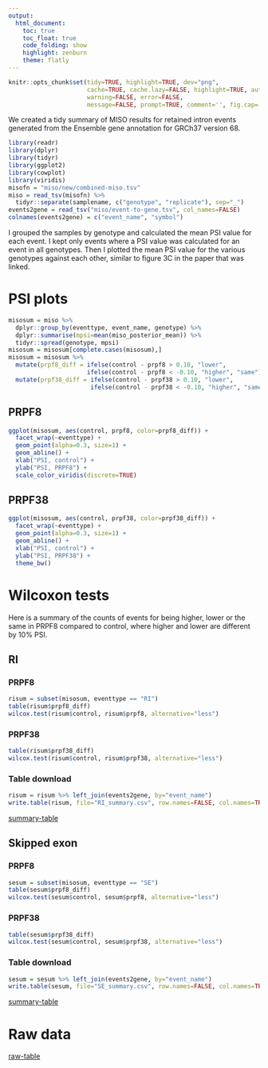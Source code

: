 ```yaml
---
output:
  html_document:
    toc: true
    toc_float: true
    code_folding: show
    highlight: zenburn
    theme: flatly
---
```


```r
knitr::opts_chunk$set(tidy=TRUE, highlight=TRUE, dev="png",
                      cache=TRUE, cache.lazy=FALSE, highlight=TRUE, autodep=TRUE,
                      warning=FALSE, error=FALSE,
                      message=FALSE, prompt=TRUE, comment='', fig.cap='')
```

We created a tidy summary of MISO results for retained intron events
generated from the Ensemble gene annotation for GRCh37 version 68.

```r
library(readr)
library(dplyr)
library(tidyr)
library(ggplot2)
library(cowplot)
library(viridis)
misofn = "miso/new/combined-miso.tsv"
miso = read_tsv(misofn) %>%
  tidyr::separate(samplename, c("genotype", "replicate"), sep="_")
events2gene = read_tsv("miso/event-to-gene.tsv", col_names=FALSE)
colnames(events2gene) = c("event_name", "symbol")
```

I grouped the samples by genotype and calculated the mean PSI value for
each event. I kept only events where a PSI value was calculated for an
event in all genotypes. Then I plotted the mean PSI value for the various
genotypes against each other, similar to figure 3C in the paper that was
linked.

# PSI plots

```r
misosum = miso %>%
  dplyr::group_by(eventtype, event_name, genotype) %>%
  dplyr::summarise(mpsi=mean(miso_posterior_mean)) %>%
  tidyr::spread(genotype, mpsi)
misosum = misosum[complete.cases(misosum),]
misosum = misosum %>%
  mutate(prpf8_diff = ifelse(control - prpf8 > 0.10, "lower",
                      ifelse(control - prpf8 < -0.10, "higher", "same"))) %>%
  mutate(prpf38_diff = ifelse(control - prpf38 > 0.10, "lower",
                       ifelse(control - prpf38 < -0.10, "higher", "same")))
```

## PRPF8
```r
ggplot(misosum, aes(control, prpf8, color=prpf8_diff)) +
  facet_wrap(~eventtype) +
  geom_point(alpha=0.3, size=1) +
  geom_abline() +
  xlab("PSI, control") +
  ylab("PSI, PRPF8") +
  scale_color_viridis(discrete=TRUE)
```

## PRPF38
```r
ggplot(misosum, aes(control, prpf38, color=prpf38_diff)) +
  facet_wrap(~eventtype) +
  geom_point(alpha=0.3, size=1) +
  geom_abline() +
  xlab("PSI, control") +
  ylab("PSI, PRPF38") +
  theme_bw()
```

# Wilcoxon tests

Here is a summary of the counts of events for being higher, lower or the same
in PRPF8 compared to control, where higher and lower are different by 10% PSI.

## RI

### PRPF8

```r
risum = subset(misosum, eventtype == "RI")
table(risum$prpf8_diff)
wilcox.test(risum$control, risum$prpf8, alternative="less")
```

### PRPF38

```r
table(risum$prpf38_diff)
wilcox.test(risum$control, risum$prpf38, alternative="less")
```

### Table download
```r
risum = risum %>% left_join(events2gene, by="event_name")
write.table(risum, file="RI_summary.csv", row.names=FALSE, col.names=TRUE, quote=FALSE, sep=",")
```


[summary-table](RI_summary.csv)

## Skipped exon

### PRPF8
```r
sesum = subset(misosum, eventtype == "SE")
table(sesum$prpf8_diff)
wilcox.test(sesum$control, sesum$prpf8, alternative="less")
```

### PRPF38

```r
table(sesum$prpf38_diff)
wilcox.test(sesum$control, sesum$prpf38, alternative="less")
```

### Table download
```r
sesum = sesum %>% left_join(events2gene, by="event_name")
write.table(sesum, file="SE_summary.csv", row.names=FALSE, col.names=TRUE, quote=FALSE, sep=",")
```

[summary-table](SE_summary.csv)

# Raw data

[raw-table](miso/combined-miso.tsv.gz)
